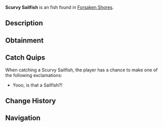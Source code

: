 {{FishInfobox
|image          = Scurvy Sailfish.png
|rarity         = Unusual
|sea            = First Sea
|location       = [[Forsaken Shores]]
|sublocation    = 
|sources        = Fishing Rod
|radar_location = 
|xp             = 140
|weather        = 
|time           = Night
|season         = Winter
|bait           = Shrimp
|base_weight    = 70
|base_value     = 300
|weight_range   = 55
|base_chance    = 40
|base_resil     = 30
}}
'''Scurvy Sailfish''' is an {{Rarity|Unusual}} fish found in [[Forsaken Shores]].

== Description ==
{{Description|Scurvy Sailfish are swift and skilled jumpers, often found near rocky shores. Their agility makes them hard to land.|Bestiary Entry}}

== Obtainment ==
{{Description|Often found near rocky shores.|Bestiary Hint}}
{{Fish Availability|
Forsaken Shores/Coral Reef
Forsaken Shores/Freshwater Pond
Forsaken Shores/Surrounding Ocean
|top_rods      = 
Leviathan's Fang Rod\686207.7\507352.23;
Trident Rod\604858.24\485061.14;
Free Spirit Rod\567398.3\455020.45;
No-Life Rod\445414.5\331612.92;
Azure Of Lagoon\427073.42\331677.05;
Krampus's Rod\367845.65\323323.67;
Magma Rod\349168.01\306906.66;
Plastic Rod\317249.61\278851.48;
Fast Rod\348355.44\344567.21;
Buddy Bond Rod\249390.16\296753.64;
Fischer's Rod\276317.43\301496.31;
Seraphic Rod\405567.73\297686.7;
Ethereal Prism Rod\402675.53\289064.8;
Rod Of The Forgotten Fang\399772.55\292094.48;
Challenger's Rod\399683.68\300108.42;
Rod Of The Exalted One\395374.38\280724.21;
Rod Of The Depths\380072.65\282855.05;
Blazebringer Rod\362359.37\290591.15;
Zeus Rod\361547.26\288443.92;
Depthseeker Rod\361029.89\276476.67;
Verdant Shear Rod\356417.04\270305.72;
Avalanche Rod\338386.99\259860.78;
Volcanic Rod\325617.05\259940.56;
Steady Rod\162603.69\127250.28
|recommended   = Trident Rod
}}

== Catch Quips ==
When catching a Scurvy Sailfish, the player has a chance to make one of the following exclamations:
* Yooo, is that a Sailfish?!

== Change History ==
{{Change History|{{subst:Current Version}}}}

== Navigation ==
{{Fish Navbox|Forsaken Shores}}
